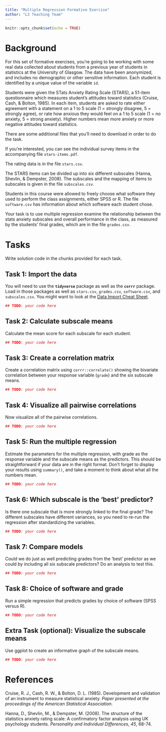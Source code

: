 ```yaml
---
title: "Multiple Regression Formative Exercise"
author: "L3 Teaching Team"
---
```


```r
knitr::opts_chunk$set(echo = TRUE)
```


# Background

For this set of formative exercises, you're going to be working with some real data collected about students from a previous year of students in statistics at the University of Glasgow. The data have been anonymized, and includes no demographic or other sensitive information. Each student is identified by a unique value of the variable `id`.

Students were given the STats Anxiety Rating Scale (STARS), a 51-item questionnaire which measures student's attitudes toward statistics (Cruise, Cash, & Bolton, 1985).  In each item, students are asked to rate either agreement with a statement on a 1 to 5 scale (1 = strongly disagree, 5 = strongly agree), or rate how anxious they would feel on a 1 to 5 scale (1 = no anxiety, 5 = strong anxiety). Higher numbers mean more anxiety or more negative attitudes toward statistics.  

There are some additional files that you'll need to download in order to do the task.

If you're interested, you can see the individual survey items in the accompanying file `stars-items.pdf`. 

The rating data is in the file `stars.csv`. 

The STARS items can be divided up into six different subscales (Hanna, Shevlin, & Dempster, 2008). The subscales and the mapping of items to subscales is given in the file `subscales.csv`.

Students in this course were allowed to freely choose what software they used to perform the class assignments, either SPSS or R. The file `software.csv` has information about which software each student chose.

Your task is to use multiple regression examine the relationship between the stats anxiety subscales and overall performance in the class, as measured by the students' final grades, which are in the file `grades.csv`.

# Tasks

Write solution code in the chunks provided for each task.

## Task 1: Import the data

You will need to use the **`tidyverse`** package as well as the **`corrr`** package. Load in those packages as well as `stars.csv`, `grades.csv`, `software.csv`, and `subscales.csv`. You might want to look at the [Data Import Cheat Sheet](https://raw.githubusercontent.com/rstudio/cheatsheets/main/data-import.pdf){target="_blank"}.

```r
## TODO: your code here
```


## Task 2: Calculate subscale means

Calculate the mean score for each subscale for each student.

```r
## TODO: your code here
```


## Task 3: Create a correlation matrix

Create a correlation matrix using `corrr::correlate()` showing the bivariate correlation between your response variable (`grade`) and the six subscale means.

```r
## TODO: your code here
```


## Task 4: Visualize all pairwise correlations

Now visualize all of the pairwise correlations.

```r
## TODO: your code here
```


## Task 5: Run the multiple regression

Estimate the parameters for the multiple regression, with grade as the response variable and the subscale means as the predictors. This should be straightforward if your data are in the right format. Don't forget to display your results using `summary()`, and take a moment to think about what all the numbers mean.

```r
## TODO: your code here
```


## Task 6: Which subscale is the 'best' predictor?

Is there one subscale that is more strongly linked to the final grade? The different subscales have different variances, so you need to re-run the regression after standardizing the variables.

```r
## TODO: your code here
```


## Task 7: Compare models

Could we do just as well predicting grades from the 'best' predictor as we could by including all six subscale predictors? Do an analysis to test this.

```r
## TODO: your code here
```


## Task 8: Choice of software and grade

Run a simple regression that predicts grades by choice of software (SPSS versus R).

```r
## TODO: your code here
```

## Extra Task (optional): Visualize the subscale means

Use ggplot to create an informative graph of the subscale means.

```r
## TODO: your code here
```


# References

Cruise, R. J., Cash, R. W., & Bolton, D. L. (1985). Development and validation of an  instrument to measure statistical anxiety. *Paper presented at the proceedings of the American Statistical Association.*

Hanna, D., Shevlin, M., & Dempster, M. (2008). The structure of the statistics anxiety rating scale: A confirmatory factor analysis using UK psychology students. *Personality and Individual Differences*, *45*, 68-74.
